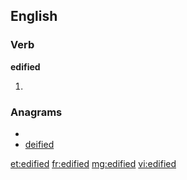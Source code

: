 ==English==

===Verb===
'''edified'''

# {{past of|[[edify]]}}

===Anagrams===
* {{alphagram|ddeefii}}
* [[deified#English|deified]]

[[et:edified]]
[[fr:edified]]
[[mg:edified]]
[[vi:edified]]